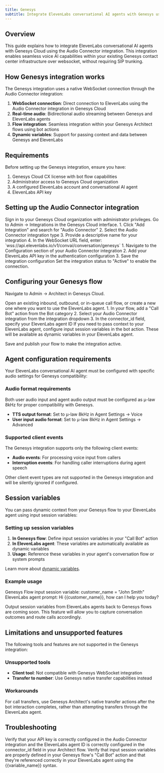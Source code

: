 ```yaml
---
title: Genesys
subtitle: Integrate ElevenLabs conversational AI agents with Genesys using native Audio Connector integration.
---
```


## Overview

This guide explains how to integrate ElevenLabs conversational AI agents with Genesys Cloud using the Audio Connector integration. This integration enables seamless voice AI capabilities within your existing Genesys contact center infrastructure over websocket, without requiring SIP trunking.

## How Genesys integration works

The Genesys integration uses a native WebSocket connection through the Audio Connector integration:

1. **WebSocket connection**: Direct connection to ElevenLabs using the Audio Connector integration in Genesys Cloud
2. **Real-time audio**: Bidirectional audio streaming between Genesys and ElevenLabs agents
3. **Flow integration**: Seamless integration within your Genesys Architect flows using bot actions
4. **Dynamic variables**: Support for passing context and data between Genesys and ElevenLabs

## Requirements

Before setting up the Genesys integration, ensure you have:

1. Genesys Cloud CX license with bot flow capabilities
2. Administrator access to Genesys Cloud organization
3. A configured ElevenLabs account and conversational AI agent
4. ElevenLabs API key

## Setting up the Audio Connector integration

<Steps>

<Step title="Access Genesys Cloud Admin">
  Sign in to your Genesys Cloud organization with administrator privileges.
</Step>

<Step title="Navigate to Integrations">
  Go to Admin → Integrations in the Genesys Cloud interface.
</Step>

<Step title="Create Audio Connector integration">
  1. Click "Add Integration" and search for "Audio Connector" 2. Select the Audio Connector
  integration type 3. Provide a descriptive name for your integration 4. In the WebSocket URL field,
  enter: `wss://api.elevenlabs.io/v1/convai/conversation/genesys`
</Step>

<Step title="Configure authentication">
  1. Navigate to the Configuration section of your Audio Connector integration 2. Add your
  ElevenLabs API key in the authentication configuration 3. Save the integration configuration
</Step>

<Step title="Activate the integration">
  Set the integration status to "Active" to enable the connection.
</Step>

</Steps>

## Configuring your Genesys flow

<Steps>

<Step title="Open Architect">Navigate to Admin → Architect in Genesys Cloud.</Step>

<Step title="Create or edit a flow">
  Open an existing inbound, outbound, or in-queue call flow, or create a new one where you want to
  use the ElevenLabs agent.
</Step>

<Step title="Add bot action">
  1. In your flow, add a "Call Bot" action from the Bot category 2. Select your Audio Connector
  integration from the integration dropdown 3. In the connector_id field, specify your ElevenLabs
  agent ID
</Step>

<Step title="Configure session variables (optional)">
  If you need to pass context to your ElevenLabs agent, configure input session variables in the bot
  action. These will be available as dynamic variables in your ElevenLabs agent.
</Step>

<Step title="Publish your flow">Save and publish your flow to make the integration active.</Step>

</Steps>

## Agent configuration requirements

Your ElevenLabs conversational AI agent must be configured with specific audio settings for Genesys compatibility:

### Audio format requirements

<Warning>
  Both user audio input and agent audio output must be configured as μ-law 8kHz for proper
  compatibility with Genesys.
</Warning>

- **TTS output format**: Set to μ-law 8kHz in Agent Settings → Voice
- **User input audio format**: Set to μ-law 8kHz in Agent Settings → Advanced

### Supported client events

The Genesys integration supports only the following client events:

- **Audio events**: For processing voice input from callers
- **Interruption events**: For handling caller interruptions during agent speech

<Note>
  Other client event types are not supported in the Genesys integration and will be silently ignored
  if configured.
</Note>

## Session variables

You can pass dynamic context from your Genesys flow to your ElevenLabs agent using input session variables:

### Setting up session variables

1. **In Genesys flow**: Define input session variables in your "Call Bot" action
2. **In ElevenLabs agent**: These variables are automatically available as dynamic variables
3. **Usage**: Reference these variables in your agent's conversation flow or system prompts

Learn more about [dynamic variables](/docs/conversational-ai/customization/dynamic-variables).

### Example usage

Genesys Flow input session variable: customer_name = "John Smith"
ElevenLabs agent prompt: Hi {{customer_name}}, how can I help you today?

<Info>
  Output session variables from ElevenLabs agents back to Genesys flows are coming soon. This
  feature will allow you to capture conversation outcomes and route calls accordingly.
</Info>

## Limitations and unsupported features

The following tools and features are not supported in the Genesys integration:

### Unsupported tools

- **Client tool**: Not compatible with Genesys WebSocket integration
- **Transfer to number**: Use Genesys native transfer capabilities instead

### Workarounds

For call transfers, use Genesys Architect's native transfer actions after the bot interaction completes, rather than attempting transfers through the ElevenLabs agent.

## Troubleshooting

<AccordionGroup>
  <Accordion title="WebSocket connection fails">
    Verify that your API key is correctly configured in the Audio Connector integration and the ElevenLabs agent ID is correctly configured in the connector_id field in your Architect flow.
  </Accordion>

  <Accordion title="Session variables not working">
    Verify that input session variables are properly defined in your Genesys flow's "Call Bot" action and that they're referenced correctly in your ElevenLabs agent using the {{variable_name}} syntax.
  </Accordion>
</AccordionGroup>
